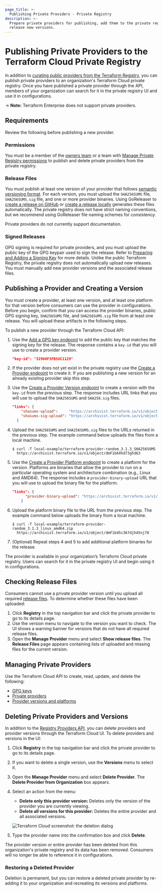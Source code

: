 ```yaml
---
page_title: >-
  Publishing Private Providers - Private Registry
description: >-
  Prepare private providers for publishing, add them to the private registry, and
  release new versions.
---
```


# Publishing Private Providers to the Terraform Cloud Private Registry

In addition to [curating public providers from the Terraform Registry](/cloud-docs/registry/add), you can publish private providers to an organization's Terraform Cloud private registry. Once you have published a private provider through the API, members of your organization can search for it in the private registry UI and use it in configurations.

-> **Note:** Terraform Enterprise does not support private providers.

## Requirements

Review the following before publishing a new provider.

### Permissions

You must be a member of the [owners team](/cloud-docs/users-teams-organizations/permissions#organization-owners) or a team with [Manage Private Registry permissions](/cloud-docs/users-teams-organizations/permissions#manage-private-registry) to publish and delete private providers from the private registry.

### Release Files

You must publish at least one version of your provider that follows [semantic versioning format](http://semver.org). For each version, you must upload the `SHA256SUMS` file, `SHA256SUMS.sig` file, and one or more provider binaries. Using GoReleaser to [create a release on GitHub](/registry/providers/publishing#creating-a-github-release) or [create a release locally](/registry/providers/publishing#using-goreleaser-locally) generates these files automatically. The private registry does not have strict naming conventions, but we recommend using GoReleaser file naming schemes for consistency.

Private providers do not currently support documentation.

### Signed Releases

GPG signing is required for private providers, and you must upload the public key of the GPG keypair used to sign the release. Refer to [Preparing and Adding a Signing Key](/registry/providers/publishing#preparing-and-adding-a-signing-key) for more details. Unlike the public Terraform Registry, the private registry does not automatically upload new releases. You must manually add new provider versions and the associated release files.

## Publishing a Provider and Creating a Version

You must create a provider, at least one version, and at least one platform for that version before consumers can use the provider in configurations. Before you begin, confirm that you can access the provider binaries, public GPG signing key, `SHA256SUMS` file, and `SHA256SUMS.sig` file from at least one release. You will upload these artifacts in the following steps.

To publish a new provider through the Terraform Cloud API:

1. Use the [Add a GPG key endpoint](/cloud-docs/api-docs/private-registry/gpg-keys#add-a-gpg-key) to add the public key that matches the signing key for the release. The response contains a `key-id` that you will use to create a provider version.

    ```json
    "key-id": "32966F3FB5AC1129"
    ```
1. If the provider does not yet exist in the private registry use the [Create a Provider endpoint](/https://www.terraform.io/cloud-docs/api-docs/private-registry/providers#create-a-provider) to create it. If you are publishing a new version for an already existing provider skip this step.

1. Use the [Create a Provider Version endpoint](/cloud-docs/api-docs/private-registry/provider-versions-platforms#create-a-provider-version) to create a version with the `key-id` from the previous step. The response includes URL links that you will use to upload the `SHA256SUMS` and `SHA256.sig` files.

    ```json
    "links": {
        "shasums-upload":     "https://archivist.terraform.io/v1/object/dmF1b64hd73ghd63",
        "shasums-sig-upload": "https://archivist.terraform.io/v1/object/dmF1b37dj37dh33d"
      }
    ```

1. Upload the `SHA256SUMS` and `SHA256SUMS.sig` files to the URLs returned in the previous step. The example command below uploads the files from a local machine.

    ```
    $ curl -T local-example/terraform-provider-random_3.1.3_SHA256SUMS
      https://archivist.terraform.io/v1/object/dmF1b64hd73ghd63
    ```

1. Use the [Create a Provider Platform endpoint](/cloud-docs/api-docs/private-registry/provider-versions-platforms#create-a-provider-platform) to create a platform for the version. Platforms are binaries that allow the provider to run on a particular operating system and architecture combination (e.g., Linux and AMD64). The response includes a `provider-binary-upload` URL that you will use to upload the binary file for the platform.

    ```json
    "links": {
          "provider-binary-upload": "https://archivist.terraform.io/v1/object/dmF1b45c367djh45nj78"
        }
    ```

1. Upload the platform binary file to the URL from the previous step. The example command below uploads the binary from a local machine.

    ```
    $ curl -T local-example/terraform-provider-random_3.1.3_linux_amd64.zip
      https://archivist.terraform.io/v1/object/dmF1b45c367djh45nj78
    ```

1. (Optional) Repeat steps 4 and 5 to add additional platform binaries for the release.

The provider is available in your organization’s Terraform Cloud private registry. Users can search for it in the private registry UI and begin using it in configurations.

## Checking Release Files

Consumers cannot use a private provider version until you upload all required [release files](#release-files). To determine whether these files have been uploaded:

1. Click **Registry** in the top navigation bar and click the private provider to go to its details page.
1. Use the version menu to navigate to the version you want to check. The UI shows a warning banner for versions that do not have all required release files.
1. Open the **Manage Provider** menu and select **Show release files**. The **Release Files** page appears containing lists of uploaded and missing files for the current version.


## Managing Private Providers

Use the Terraform Cloud API to create, read, update, and delete the following:

- [GPG keys](/cloud-docs/api-docs/private-registry/gpg-keys)
- [Private providers](/cloud-docs/api-docs/private-registry/providers)
- [Provider versions and platforms](/cloud-docs/api-docs/private-registry/provider-versions-platforms)

## Deleting Private Providers and Versions

In addition to the [Registry Providers API](/cloud-docs/api-docs/private-registry/providers#delete-a-provider), you can delete providers and provider versions through the Terraform Cloud UI. To delete providers and versions in the UI:

1. Click **Registry** in the top navigation bar and click the private provider to go to its details page.
1. If you want to delete a single version, use the **Versions** menu to select it.
1. Open the **Manage Provider** menu and select **Delete Provider**. The **Delete Provider from Organization** box appears.
1. Select an action from the menu:

    - **Delete only this provider version:** Deletes only the version of the provider you are currently viewing.
    - **Delete all versions for this provider:** Deletes the entire provider and all associated versions.

    ![Terraform Cloud screenshot: the deletion dialog](/img/docs/publish-providers-delete.png)

1. Type the provider name into the confirmation box and click **Delete**.

The provider version or entire provider has been deleted from this organization's private registry and its data has been removed. Consumers will no longer be able to reference it in configurations.

### Restoring a Deleted Provider

Deletion is permanent, but you can restore a deleted private provider by re-adding it to your organization and recreating its versions and platforms.


